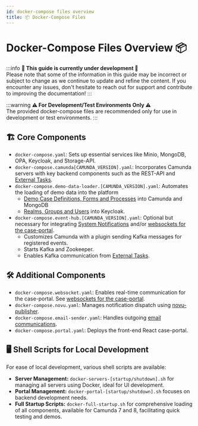```yaml
---
id: docker-compose files overview
title: 📦 Docker-Compose Files
---
```


# Docker-Compose Files Overview 📦

:::info
**🚧 This guide is currently under development 🚧**<br />
Please note that some of the information in this guide may be incorrect or subject to change as we continue to update and refine the content. If you encounter any issues, don't hesitate to reach out for support and contribute to improving the documentation!
:::

:::warning
**⚠️ For Development/Test Environments Only ⚠️**<br />
The provided docker-compose files are recommended only for use in development or test environments.
:::

## 🏗️ Core Components
- `docker-compose.yaml`: Sets up essential services like Minio, MongoDB, OPA, Keycloak, and Storage-API.
- `docker-compose.camunda[CAMUNDA_VERSION].yaml`: Incorporates Camunda servers with key backend components such as the REST-API and [External Tasks](https://docs.camunda.org/manual/7.21/user-guide/process-engine/external-tasks/).
- `docker-compose.demo-data-loader.[CAMUNDA_VERSION].yaml`: Automates the loading of demo data into the platform
    - [Demo Case Definitions, Forms and Processes](https://github.com/wkspower/wks-platform/tree/develop/apps/java/services/demo-data-loader/data) into Camunda and MongoDB
    - [Realms, Groups and Users](https://github.com/wkspower/wks-platform/tree/develop/apps/java/services/demo-data-loader/src/main/resources) into Keycloak.
- `docker-compose.event-hub.[CAMUNDA_VERSION].yaml`: Optional but necessary for integrating [System Notifications](https://docs.wkspower.com/docs/System%20Notifications/) and/or [websockets for the case-portal](https://github.com/wkspower/wks-platform/issues/246).
    - Customizes Camunda with a plugin sending Kafka messages for registered events.
    - Starts Kafka and Zookeeper.
    - Enables Kafka communication from [External Tasks](https://docs.camunda.org/manual/7.21/user-guide/process-engine/external-tasks/).

## 🛠️ Additional Components
- `docker-compose.websocket.yaml`: Enables real-time communication for the case-portal. See [websockets for the case-portal](https://github.com/wkspower/wks-platform/issues/246).
- `docker-compose.novu.yaml`: Manages notification dispatch using [novu-publisher](https://docs.wkspower.com/docs/System%20Notifications/).
- `docker-compose.email-sender.yaml`: Handles outgoing [email communications](https://www.wkspower.com/blog/presenting-email-to-case/).
- `docker-compose.portal.yaml`: Deploys the front-end React case-portal.

## 🖥️ Shell Scripts for Local Development

For ease of local development, various shell scripts are available:
- **Server Management:** `docker-servers-[startup/shutdown].sh` for managing all servers using Docker, ideal for UI development.
- **Portal Management:** `docker-portal-[startup/shutdown].sh` focuses on backend development needs.
- **Full Startup Scripts:** `docker-full-startup.sh` for comprehensive loading of all components, available for Camunda 7 and 8, facilitating quick testing and demos.